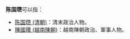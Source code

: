 '''陈国瓒'''可以指：
*[[陈国瓒_(清朝)|陈国瓒 (清朝)]]：清末政治人物。
*[[陳國瓚_(越南陳朝)|陳國瓚 (越南陳朝)]]：越南陳朝政治、軍事人物。
{{消歧義|cat=三字陈姓人名消歧义|guo}}